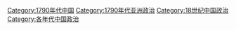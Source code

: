 [[Category:1790年代中国|Category:1790年代中国]]
[[Category:1790年代亚洲政治|Category:1790年代亚洲政治]]
[[Category:18世纪中国政治|Category:18世纪中国政治]]
[[Category:各年代中国政治|Category:各年代中国政治]]